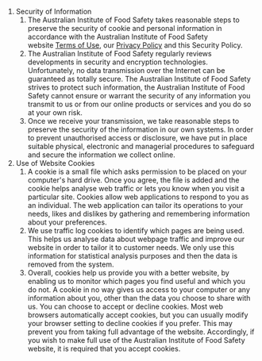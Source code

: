 1.  Security of Information
    1.  The Australian Institute of Food Safety takes reasonable steps to preserve the security of cookie and personal information in accordance with the Australian Institute of Food Safety website [Terms of Use](https://www.foodsafety.com.au/legal/terms-of-use), our [Privacy Policy](https://www.foodsafety.com.au/legal/privacy-policy) and this Security Policy. 
    2.  The Australian Institute of Food Safety regularly reviews developments in security and encryption technologies. Unfortunately, no data transmission over the Internet can be guaranteed as totally secure. The Australian Institute of Food Safety strives to protect such information, the Australian Institute of Food Safety cannot ensure or warrant the security of any information you transmit to us or from our online products or services and you do so at your own risk. 
    3.  Once we receive your transmission, we take reasonable steps to preserve the security of the information in our own systems. In order to prevent unauthorised access or disclosure, we have put in place suitable physical, electronic and managerial procedures to safeguard and secure the information we collect online.
2.  Use of Website Cookies
    1.  A cookie is a small file which asks permission to be placed on your computer's hard drive. Once you agree, the file is added and the cookie helps analyse web traffic or lets you know when you visit a particular site. Cookies allow web applications to respond to you as an individual. The web application can tailor its operations to your needs, likes and dislikes by gathering and remembering information about your preferences.
    2.  We use traffic log cookies to identify which pages are being used. This helps us analyse data about webpage traffic and improve our website in order to tailor it to customer needs. We only use this information for statistical analysis purposes and then the data is removed from the system.
    3.  Overall, cookies help us provide you with a better website, by enabling us to monitor which pages you find useful and which you do not. A cookie in no way gives us access to your computer or any information about you, other than the data you choose to share with us. You can choose to accept or decline cookies. Most web browsers automatically accept cookies, but you can usually modify your browser setting to decline cookies if you prefer. This may prevent you from taking full advantage of the website. Accordingly, if you wish to make full use of the Australian Institute of Food Safety website, it is required that you accept cookies.